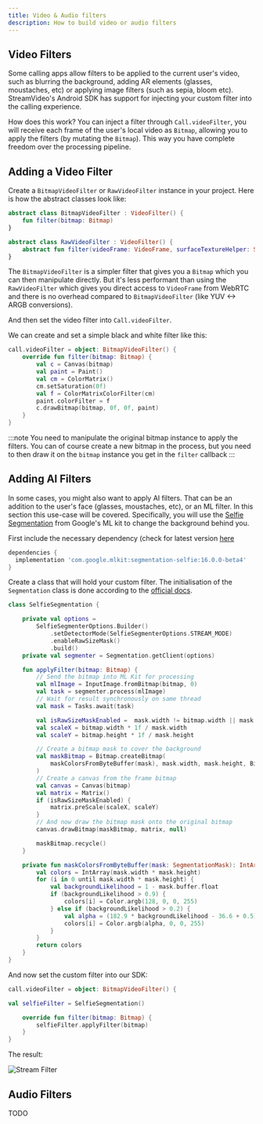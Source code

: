 ```yaml
---
title: Video & Audio filters
description: How to build video or audio filters
---
```


## Video Filters

Some calling apps allow filters to be applied to the current user's video, such as blurring the background, adding AR elements (glasses, moustaches, etc) or applying image filters (such as sepia, bloom etc). StreamVideo's Android SDK has support for injecting your custom filter into the calling experience.

How does this work? You can inject a filter through `Call.videoFilter`, you will receive each frame of the user's local video as `Bitmap`, allowing you to apply the filters (by mutating the `Bitmap`). This way you have complete freedom over the processing pipeline.

## Adding a Video Filter

Create a `BitmapVideoFilter` or `RawVideoFilter` instance in your project. Here is how the abstract classes look like:

```kotlin
abstract class BitmapVideoFilter : VideoFilter() {
    fun filter(bitmap: Bitmap)
}

abstract class RawVideoFilter : VideoFilter() {
    abstract fun filter(videoFrame: VideoFrame, surfaceTextureHelper: SurfaceTextureHelper): VideoFrame
}
```
The `BitmapVideoFilter` is a simpler filter that gives you a `Bitmap` which you can then manipulate directly. But it's less performant than using the `RawVideoFilter` which gives you direct access to `VideoFrame` from WebRTC and there is no overhead compared to `BitmapVideoFilter` (like YUV <-> ARGB conversions).

And then set the video filter into `Call.videoFilter`.

We can create and set a simple black and white filter like this:
```kotlin
call.videoFilter = object: BitmapVideoFilter() {
    override fun filter(bitmap: Bitmap) {
        val c = Canvas(bitmap)
        val paint = Paint()
        val cm = ColorMatrix()
        cm.setSaturation(0f)
        val f = ColorMatrixColorFilter(cm)
        paint.colorFilter = f
        c.drawBitmap(bitmap, 0f, 0f, paint)
    }
}
```

:::note
You need to manipulate the original bitmap instance to apply the filters. You can of course create a new bitmap in the process, but you need to then draw it on the `bitmap` instance you get in the `filter` callback
:::

## Adding AI Filters

In some cases, you might also want to apply AI filters. That can be an addition to the user's face (glasses, moustaches, etc), or an ML filter. In this section this use-case will be covered. Specifically, you will use the [Selfie Segmentation](https://developers.google.com/ml-kit/vision/selfie-segmentation/android) from Google's ML kit to change the background behind you.

First include the necessary dependency (check for latest version [here](https://developers.google.com/ml-kit/vision/selfie-segmentation/android#before_you_begin)

```gradle
dependencies {
  implementation 'com.google.mlkit:segmentation-selfie:16.0.0-beta4'
}
```

Create a class that will hold your custom filter. The initialisation of the `Segmentation` class is done according to the [official docs](https://developers.google.com/ml-kit/vision/selfie-segmentation/android#enable_raw_size_mask).

```kotlin
class SelfieSegmentation {

    private val options =
        SelfieSegmenterOptions.Builder()
            .setDetectorMode(SelfieSegmenterOptions.STREAM_MODE)
            .enableRawSizeMask()
            .build()
    private val segmenter = Segmentation.getClient(options)

    fun applyFilter(bitmap: Bitmap) {
        // Send the bitmap into ML Kit for processing
        val mlImage = InputImage.fromBitmap(bitmap, 0)
        val task = segmenter.process(mlImage)
        // Wait for result synchronously on same thread
        val mask = Tasks.await(task)

        val isRawSizeMaskEnabled =  mask.width != bitmap.width || mask.height != bitmap.height
        val scaleX = bitmap.width * 1f / mask.width
        val scaleY = bitmap.height * 1f / mask.height

        // Create a bitmap mask to cover the background
        val maskBitmap = Bitmap.createBitmap(
            maskColorsFromByteBuffer(mask), mask.width, mask.height, Bitmap.Config.ARGB_8888
        )
        // Create a canvas from the frame bitmap
        val canvas = Canvas(bitmap)
        val matrix = Matrix()
        if (isRawSizeMaskEnabled) {
            matrix.preScale(scaleX, scaleY)
        }
        // And now draw the bitmap mask onto the original bitmap
        canvas.drawBitmap(maskBitmap, matrix, null)

        maskBitmap.recycle()
    }

    private fun maskColorsFromByteBuffer(mask: SegmentationMask): IntArray {
        val colors = IntArray(mask.width * mask.height)
        for (i in 0 until mask.width * mask.height) {
            val backgroundLikelihood = 1 - mask.buffer.float
            if (backgroundLikelihood > 0.9) {
                colors[i] = Color.argb(128, 0, 0, 255)
            } else if (backgroundLikelihood > 0.2) {
                val alpha = (182.9 * backgroundLikelihood - 36.6 + 0.5).toInt()
                colors[i] = Color.argb(alpha, 0, 0, 255)
            }
        }
        return colors
    }
}
```

And now set the custom filter into our SDK:

```kotlin
call.videoFilter = object: BitmapVideoFilter() {

val selfieFilter = SelfieSegmentation()

    override fun filter(bitmap: Bitmap) {
        selfieFilter.applyFilter(bitmap)
    }
}
```

The result:

![Stream Filter](../assets/screenshot_video_filter.png)

## Audio Filters

TODO